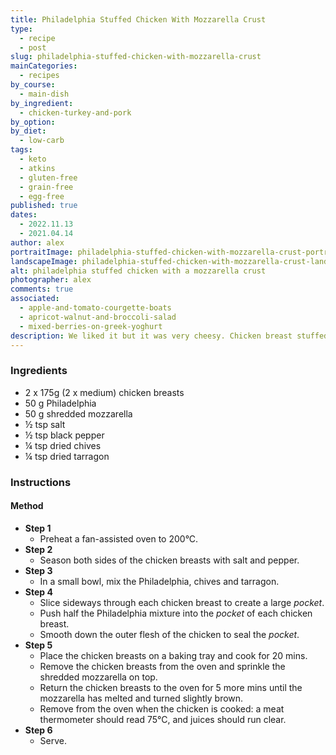 ```yaml
---
title: Philadelphia Stuffed Chicken With Mozzarella Crust
type:
  - recipe
  - post
slug: philadelphia-stuffed-chicken-with-mozzarella-crust
mainCategories:
  - recipes
by_course:
  - main-dish
by_ingredient:
  - chicken-turkey-and-pork
by_option:
by_diet:
  - low-carb
tags:
  - keto
  - atkins
  - gluten-free
  - grain-free
  - egg-free
published: true
dates:
  - 2022.11.13
  - 2021.04.14
author: alex
portraitImage: philadelphia-stuffed-chicken-with-mozzarella-crust-portrait.png
landscapeImage: philadelphia-stuffed-chicken-with-mozzarella-crust-landscape.png
alt: philadelphia stuffed chicken with a mozzarella crust
photographer: alex
comments: true
associated:
  - apple-and-tomato-courgette-boats
  - apricot-walnut-and-broccoli-salad
  - mixed-berries-on-greek-yoghurt
description: We liked it but it was very cheesy. Chicken breast stuffed with philadelphia, tarragon and chives, topped with mozzarella and baked till bubbling.
---
```


<Ingredients>

### Ingredients

- 2 x 175g (2 x medium) chicken breasts
- 50 g Philadelphia
- 50 g shredded mozzarella
- ½ tsp salt
- ½ tsp black pepper
- ¼ tsp dried chives
- ¼ tsp dried tarragon

</Ingredients>

<Instructions>

### Instructions

#### Method

- **Step 1**
  - Preheat a fan-assisted oven to 200°C.
- **Step 2**
  - Season both sides of the chicken breasts with salt and pepper.
- **Step 3**
  - In a small bowl, mix the Philadelphia, chives and tarragon.
- **Step 4**
  - Slice sideways through each chicken breast to create a large _pocket_.
  - Push half the Philadelphia mixture into the _pocket_ of each chicken breast.
  - Smooth down the outer flesh of the chicken to seal the _pocket_.
- **Step 5**
  - Place the chicken breasts on a baking tray and cook for 20 mins.
  - Remove the chicken breasts from the oven and sprinkle the shredded mozzarella on top.
  - Return the chicken breasts to the oven for 5 more mins until the mozzarella has melted and turned slightly brown.
  - Remove from the oven when the chicken is cooked: a meat thermometer should read 75°C, and juices should run clear.
- **Step 6**
  - Serve.

</Instructions>
